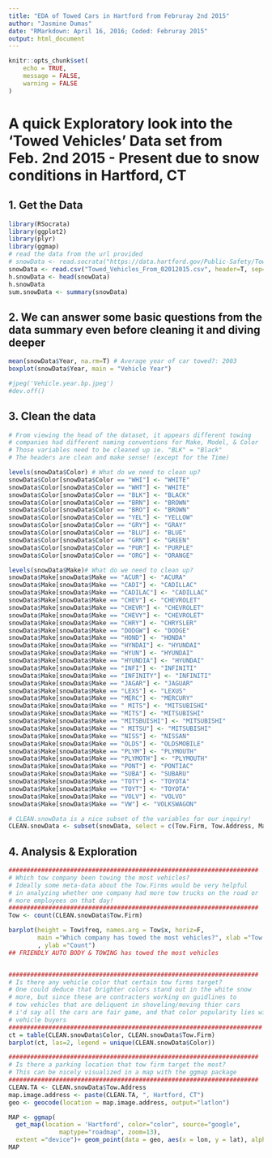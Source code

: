 ```yaml
---
title: "EDA of Towed Cars in Hartford from Februray 2nd 2015"
author: "Jasmine Dumas"
date: "RMarkdown: April 16, 2016; Coded: Februray 2015"
output: html_document
---
```


```r
knitr::opts_chunk$set(
	echo = TRUE,
	message = FALSE,
	warning = FALSE
)
```

# A quick Exploratory look into the 'Towed Vehicles' Data set from Feb. 2nd 2015 - Present due to snow conditions in Hartford, CT

## 1. Get the Data
```r
library(RSocrata)
library(ggplot2)
library(plyr)
library(ggmap)
# read the data from the url provided
# snowData <- read.socrata("https://data.hartford.gov/Public-Safety/Towed-Vehicles-From-02012015/3acs-ahvq")
snowData <- read.csv("Towed_Vehicles_From_02012015.csv", header=T, sep=",")
h.snowData <- head(snowData)
h.snowData
sum.snowData <- summary(snowData)
```

## 2. We can answer some basic questions from the data summary even before cleaning it and diving deeper
```r
mean(snowData$Year, na.rm=T) # Average year of car towed?: 2003 
boxplot(snowData$Year, main = "Vehicle Year")

#jpeg('Vehicle.year.bp.jpeg')
#dev.off()
```

## 3. Clean the data
```r
# From viewing the head of the dataset, it appears different towing 
# companies had different naming conventions for Make, Model, & Color
# Those variables need to be cleaned up ie. "BLK" = "Black"
# The headers are clean and make sense! (except for the Time)

levels(snowData$Color) # What do we need to clean up?
snowData$Color[snowData$Color == "WHI"] <- "WHITE"
snowData$Color[snowData$Color == "WHT"] <- "WHITE"
snowData$Color[snowData$Color == "BLK"] <- "BLACK"
snowData$Color[snowData$Color == "BRN"] <- "BROWN"
snowData$Color[snowData$Color == "BRO"] <- "BROWN"
snowData$Color[snowData$Color == "YEL"] <- "YELLOW"
snowData$Color[snowData$Color == "GRY"] <- "GRAY"
snowData$Color[snowData$Color == "BLU"] <- "BLUE"
snowData$Color[snowData$Color == "GRN"] <- "GREEN"
snowData$Color[snowData$Color == "PUR"] <- "PURPLE"
snowData$Color[snowData$Color == "ORG"] <- "ORANGE"

levels(snowData$Make)# What do we need to clean up?
snowData$Make[snowData$Make == "ACUR"] <- "ACURA"
snowData$Make[snowData$Make == "CADI"] <- "CADILLAC"
snowData$Make[snowData$Make == "CADILAC"] <- "CADILLAC"
snowData$Make[snowData$Make == "CHEV"] <- "CHEVROLET"
snowData$Make[snowData$Make == "CHEVR"] <- "CHEVROLET"
snowData$Make[snowData$Make == "CHEVY"] <- "CHEVROLET"
snowData$Make[snowData$Make == "CHRY"] <- "CHRYSLER"
snowData$Make[snowData$Make == "DODGW"] <- "DODGE"
snowData$Make[snowData$Make == "HOND"] <- "HONDA"
snowData$Make[snowData$Make == "HYNDAI"] <- "HYUNDAI"
snowData$Make[snowData$Make == "HYUN"] <- "HYUNDAI"
snowData$Make[snowData$Make == "HYUNDIA"] <- "HYUNDAI"
snowData$Make[snowData$Make == "INFI"] <- "INFINITI"
snowData$Make[snowData$Make == "INFINITY"] <- "INFINITI"
snowData$Make[snowData$Make == "JAGAR"] <- "JAGUAR"
snowData$Make[snowData$Make == "LEXS"] <- "LEXUS"
snowData$Make[snowData$Make == "MERC"] <- "MERCURY"
snowData$Make[snowData$Make == " MITS"] <- "MITSUBISHI"
snowData$Make[snowData$Make == "MITS"] <- "MITSUBISHI"
snowData$Make[snowData$Make == "MITSBUISHI"] <- "MITSUBISHI"
snowData$Make[snowData$Make == " MITSU"] <- "MITSUBISHI"
snowData$Make[snowData$Make == "NISS"] <- "NISSAN"
snowData$Make[snowData$Make == "OLDS"] <- "OLDSMOBILE"
snowData$Make[snowData$Make == "PLYM"] <- "PLYMOUTH"
snowData$Make[snowData$Make == "PLYMOTH"] <- "PLYMOUTH"
snowData$Make[snowData$Make == "PONT"] <- "PONTIAC"
snowData$Make[snowData$Make == "SUBA"] <- "SUBARU"
snowData$Make[snowData$Make == "TOTY"] <- "TOYOTA"
snowData$Make[snowData$Make == "TOYT"] <- "TOYOTA"
snowData$Make[snowData$Make == "VOLV"] <- "VOLVO"
snowData$Make[snowData$Make == "VW"] <- "VOLKSWAGON"

# CLEAN.snowData is a nice subset of the variables for our inquiry!
CLEAN.snowData <- subset(snowData, select = c(Tow.Firm, Tow.Address, Make, Color, Year))

```

## 4. Analysis & Exploration 
```r
#####################################################################
# Which tow company been towing the most vehicles?
# Ideally some meta-data about the Tow.Firms would be very helpful
# in analyzing whether one company had more tow trucks on the road or
# more employees on that day!
#####################################################################
Tow <- count(CLEAN.snowData$Tow.Firm)

barplot(height = Tow$freq, names.arg = Tow$x, horiz=F, 
        main ="Which company has towed the most vehicles?", xlab ="Tow.Firm"
        , ylab ="Count")
## FRIENDLY AUTO BODY & TOWING has towed the most vehicles


#####################################################################
# Is there any vehicle color that certain tow firms target?
# One could deduce that brighter colors stand out in the white snow
# more, but since these are contracters working on guidlines to 
# tow vehicles that are deliquent in shoveling/moving thier cars
# i'd say all the cars are fair game, and that color popularity lies with
# vehicle buyers
######################################################################
ct = table(CLEAN.snowData$Color, CLEAN.snowData$Tow.Firm)
barplot(ct, las=2, legend = unique(CLEAN.snowData$Color))

#####################################################################
# Is there a parking location that tow firm target the most?
# This can be nicely visualized in a map with the ggmap package
#####################################################################
CLEAN.TA <- CLEAN.snowData$Tow.Address
map.image.address <- paste(CLEAN.TA, ", Hartford, CT")
geo <- geocode(location = map.image.address, output="latlon")

MAP <- ggmap(
  get_map(location = 'Hartford', color="color", source="google", 
              maptype="roadmap", zoom=13), 
  extent ="device")+ geom_point(data = geo, aes(x = lon, y = lat), alpha=0.5)
MAP
```

